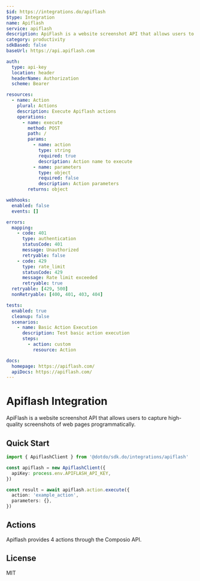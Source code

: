 ```yaml
---
$id: https://integrations.do/apiflash
$type: Integration
name: Apiflash
service: apiflash
description: ApiFlash is a website screenshot API that allows users to capture high-quality screenshots of web pages programmatically.
category: productivity
sdkBased: false
baseUrl: https://api.apiflash.com

auth:
  type: api-key
  location: header
  headerName: Authorization
  scheme: Bearer

resources:
  - name: Action
    plural: Actions
    description: Execute Apiflash actions
    operations:
      - name: execute
        method: POST
        path: /
        params:
          - name: action
            type: string
            required: true
            description: Action name to execute
          - name: parameters
            type: object
            required: false
            description: Action parameters
        returns: object

webhooks:
  enabled: false
  events: []

errors:
  mapping:
    - code: 401
      type: authentication
      statusCode: 401
      message: Unauthorized
      retryable: false
    - code: 429
      type: rate_limit
      statusCode: 429
      message: Rate limit exceeded
      retryable: true
  retryable: [429, 500]
  nonRetryable: [400, 401, 403, 404]

tests:
  enabled: true
  cleanup: false
  scenarios:
    - name: Basic Action Execution
      description: Test basic action execution
      steps:
        - action: custom
          resource: Action

docs:
  homepage: https://apiflash.com/
  apiDocs: https://apiflash.com/
---
```


# Apiflash Integration

ApiFlash is a website screenshot API that allows users to capture high-quality screenshots of web pages programmatically.

## Quick Start

```typescript
import { ApiflashClient } from '@dotdo/sdk.do/integrations/apiflash'

const apiflash = new ApiflashClient({
  apiKey: process.env.APIFLASH_API_KEY,
})

const result = await apiflash.action.execute({
  action: 'example_action',
  parameters: {},
})
```

## Actions

Apiflash provides 4 actions through the Composio API.

## License

MIT
